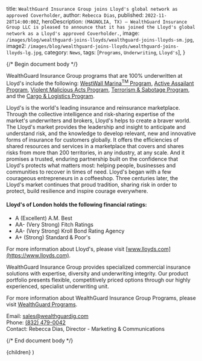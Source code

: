 
  title: `WealthGuard Insurance Group joins Lloyd's global network as approved Coverholder`,
  author: `Rebecca Dias`,
  published: `2022-11-28T14:00:00Z`,
  heroDescription: `(MAGNOLIA, TX) — WealthGuard Insurance Group LLC is pleased to announce that it has joined the Lloyd's global network as a Lloyd's approved Coverholder.`,
  image: `/images/blog/wealthguard-joins-lloyds/wealthguard-joins-lloyds-sm.jpg`,
  image2: `/images/blog/wealthguard-joins-lloyds/wealthguard-joins-lloyds-lg.jpg`,
  category: `News`,
  tags: [`Programs`, `Underwriting`, `Lloyd's`],
}

{/* Begin document body */}

WealthGuard Insurance Group programs that are 100% underwritten at Lloyd's include the following: [WestWall Marina<sup>TM</sup> Program](/programs/westwall-marina-package), [Active Assailant Program](/programs/active-assailant), [Violent Malicious Acts Program](/programs/violent-malicious-acts), [Terrorism & Sabotage Program](/programs/terrorism-and-sabotage), and the [Cargo & Logistics Program](/programs/cargo-and-logistics).

Lloyd's is the world's leading insurance and reinsurance marketplace. Through the collective intelligence and risk-sharing expertise of the market's underwriters and brokers, Lloyd's helps to create a braver world. The Lloyd's market provides the leadership and insight to anticipate and understand risk, and the knowledge to develop relevant, new and innovative forms of insurance for customers globally. It offers the efficiencies of shared resources and services in a marketplace that covers and shares risks from more than 200 territories, in any industry, at any scale. And it promises a trusted, enduring partnership built on the confidence that Lloyd's protects what matters most: helping people, businesses and communities to recover in times of need. Lloyd's began with a few courageous entrepreneurs in a coffeeshop. Three centuries later, the Lloyd's market continues that proud tradition, sharing risk in order to protect, build resilience and inspire courage everywhere.

#### Lloyd's of London holds the following financial ratings:

- A (Excellent) A.M. Best
- AA- (Very Strong) Fitch Ratings
- AA- (Very Strong) Kroll Bond Rating Agency
- A+ (Strong) Standard & Poor's

For more information about Lloyd's, please visit [www.lloyds.com](https://www.lloyds.com).

WealthGuard Insurance Group provides specialized commercial insurance solutions with expertise, diversity and underwriting integrity. Our product portfolio presents flexible, competitively priced options through our highly experienced, specialist underwriting unit.

For more information about WealthGuard Insurance Group Programs, please visit [WealthGuard Programs](/programs).

Email: [sales@wealthguardig.com](mailto:sales@wealthguardig.com)<br />
Phone: [(832) 479-0042](tel:8324790042)<br />
Contact: Rebecca Dias, Director - Marketing & Communications

{/* End document body */}

  <ArticleTemplate meta={meta}>{children}</ArticleTemplate>
)
